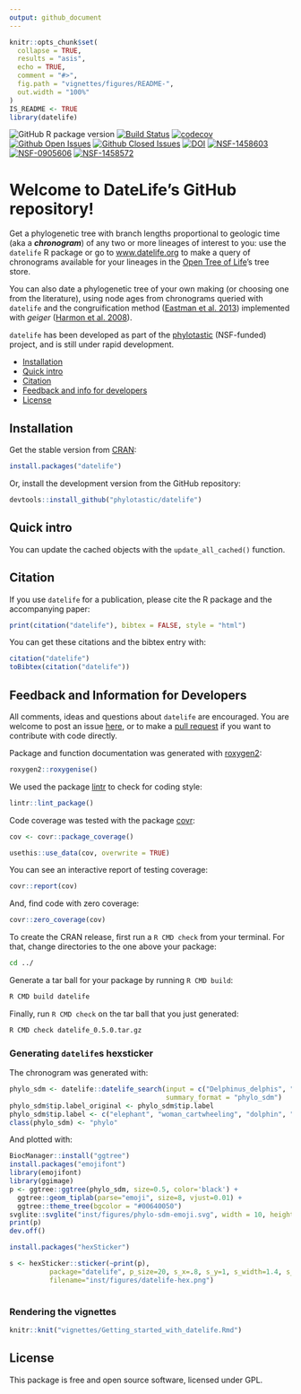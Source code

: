 ```yaml
---
output: github_document
---
```


<!-- README.md is generated from README.Rmd. Please edit THIS file -->

```r
knitr::opts_chunk$set(
  collapse = TRUE,
  results = "asis",
  echo = TRUE,
  comment = "#>",
  fig.path = "vignettes/figures/README-",
  out.width = "100%"
)
IS_README <- TRUE
library(datelife)
```
<!-- badges: start -->

<!-- [![R build status](https://github.com/phylotastic/datelife/workflows/R-CMD-check/badge.svg)](https://github.com/phylotastic/datelife/actions) -->
![GitHub R package version](https://img.shields.io/github/r-package/v/phylotastic/datelife?color=green)
[![Build Status](https://travis-ci.org/phylotastic/datelife.svg)](https://travis-ci.org/phylotastic/datelife)
[![codecov](https://codecov.io/gh/phylotastic/datelife/branch/master/graph/badge.svg)](https://codecov.io/gh/phylotastic/datelife)
[![Github Open Issues](https://img.shields.io/github/issues-raw/phylotastic/datelife.svg)](https://github.com/phylotastic/datelife/issues)
[![Github Closed Issues](https://img.shields.io/github/issues-closed-raw/phylotastic/datelife.svg)](https://github.com/phylotastic/datelife/issues?q=is%3Aissue+is%3Aclosed)
[![DOI](https://zenodo.org/badge/23036/phylotastic/datelife.svg)](https://zenodo.org/badge/latestdoi/23036/phylotastic/datelife)
[![NSF-1458603](https://img.shields.io/badge/NSF-1458603-white.svg)](https://nsf.gov/awardsearch/showAward?AWD_ID=1458603)
[![NSF-0905606](https://img.shields.io/badge/NSF-0905606-white.svg)](https://nsf.gov/awardsearch/showAward?AWD_ID=0905606)
[![NSF-1458572](https://img.shields.io/badge/NSF-1458572-white.svg)](https://nsf.gov/awardsearch/showAward?AWD_ID=1458572)

<!-- badges: end -->

# Welcome to DateLife's GitHub repository!

Get a phylogenetic tree with branch lengths proportional to geologic time (aka a
_**chronogram**_) of any two or more lineages of interest to you: use the `datelife`
R package or go to [www.datelife.org](http://datelife.org/query/) to make
a query of chronograms available for your lineages in the [Open Tree of Life](https://tree.opentreeoflife.org/curator)'s
tree store.

You can also date a phylogenetic tree of your own making (or choosing one from the literature), using node ages from chronograms queried with `datelife`
and the congruification method ([Eastman et al. 2013](http://onlinelibrary.wiley.com/doi/10.1111/2041-210X.12051/abstract))
implemented with _geiger_ ([Harmon et al. 2008](http://bioinformatics.oxfordjournals.org/content/24/1/129.short)).


`datelife` has been developed as part of the [phylotastic](http://phylotastic.org/) (NSF-funded) project, and is still under rapid development.

- [Installation](#installation)
- [Quick intro](#quick-intro)
- [Citation](#citation)
- [Feedback and info for developers](#feedback)
- [License](#license)


## Installation

Get the stable version from [CRAN](https://cran.r-project.org/web/packages/datelife/index.html):

```r
install.packages("datelife")
```

Or, install the development version from the GitHub repository:

```r
devtools::install_github("phylotastic/datelife")
```

## Quick intro

You can update the cached objects with the `update_all_cached()` function.


## Citation

If you use `datelife` for a publication, please cite the R package and the accompanying paper:

```r
print(citation("datelife"), bibtex = FALSE, style = "html")
```

You can get these citations and the bibtex entry with:
```r
citation("datelife")
toBibtex(citation("datelife"))
```

## Feedback and Information for Developers

All comments, ideas and questions about `datelife` are encouraged. You are welcome
to post an issue [here](https://github.com/phylotastic/datelife/issues/new), or
to make a [pull request](https://github.com/phylotastic/datelife/pulls) if you
want to contribute with code directly.

Package and function documentation was generated with [roxygen2](https://CRAN.R-project.org/package=roxygen2):

```r
roxygen2::roxygenise()
```

We used the package [lintr]() to check for coding style:

```r
lintr::lint_package()
```

Code coverage was tested with the package [covr](https://CRAN.R-project.org/package=covr):

```r
cov <- covr::package_coverage()

usethis::use_data(cov, overwrite = TRUE)
```

You can see an interactive report of testing coverage:

```r
covr::report(cov)
```

And, find code with zero coverage:

```r
covr::zero_coverage(cov)
```

To create the CRAN release, first run a `R CMD check` from your terminal.
For that, change directories to the one above your package:

```bash
cd ../
```

Generate a tar ball for your package by running `R CMD build`:

```bash
R CMD build datelife
```

Finally, run `R CMD check` on the tar ball that you just generated:

```bash
R CMD check datelife_0.5.0.tar.gz
```


### Generating `datelife`s hexsticker

The chronogram was generated with:

```r
phylo_sdm <- datelife::datelife_search(input = c("Delphinus_delphis", "Gallus gallus", "elephas Maximus", "felis_catus", "homo-sapiens"),
                                       summary_format = "phylo_sdm")
phylo_sdm$tip.label_original <- phylo_sdm$tip.label
phylo_sdm$tip.label <- c("elephant", "woman_cartwheeling", "dolphin", "cat", "rooster")
class(phylo_sdm) <- "phylo"
```

And plotted with:

```r
BiocManager::install("ggtree")
install.packages("emojifont")
library(emojifont)
library(ggimage)
p <- ggtree::ggtree(phylo_sdm, size=0.5, color='black') +  
  ggtree::geom_tiplab(parse="emoji", size=8, vjust=0.01) +
  ggtree::theme_tree(bgcolor = "#00640050")
svglite::svglite("inst/figures/phylo-sdm-emoji.svg", width = 10, height = 7)
print(p)
dev.off()
```


```r
install.packages("hexSticker")

s <- hexSticker::sticker(~print(p),
          package="datelife", p_size=20, s_x=.8, s_y=1, s_width=1.4, s_height=1.2,
          filename="inst/figures/datelife-hex.png")
          
```

### Rendering the vignettes

```r
knitr::knit("vignettes/Getting_started_with_datelife.Rmd")
```

## License

This package is free and open source software, licensed under GPL.
